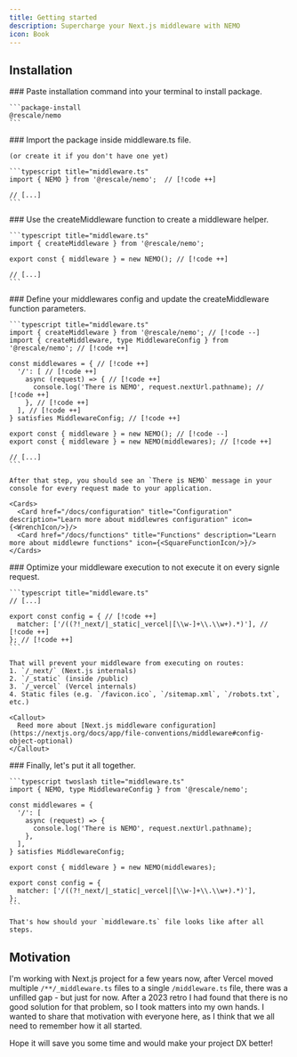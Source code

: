 ```yaml
---
title: Getting started
description: Supercharge your Next.js middleware with NEMO
icon: Book
---
```



## Installation

<Steps>
  <Step>
    ### Paste installation command into your terminal to install package.

    ```package-install
    @rescale/nemo
    ```

  </Step>
  <Step>
    ### Import the package inside middleware.ts file.

    (or create it if you don't have one yet)

    ```typescript title="middleware.ts"
    import { NEMO } from '@rescale/nemo';  // [!code ++]

    // [...]
    ```

  </Step>
  <Step>
    ### Use the createMiddleware function to create a middleware helper.

    ```typescript title="middleware.ts"
    import { createMiddleware } from '@rescale/nemo';

    export const { middleware } = new NEMO(); // [!code ++]

    // [...]
    ```

  </Step>
  <Step>
    ### Define your middlewares config and update the createMiddleware function parameters.

    ```typescript title="middleware.ts"
    import { createMiddleware } from '@rescale/nemo'; // [!code --]
    import { createMiddleware, type MiddlewareConfig } from '@rescale/nemo'; // [!code ++]

    const middlewares = { // [!code ++]
      '/': [ // [!code ++]
        async (request) => { // [!code ++]
          console.log('There is NEMO', request.nextUrl.pathname); // [!code ++]
        }, // [!code ++]
      ], // [!code ++]
    } satisfies MiddlewareConfig; // [!code ++]

    export const { middleware } = new NEMO(); // [!code --]
    export const { middleware } = new NEMO(middlewares); // [!code ++]

    // [...]
    ```

    After that step, you should see an `There is NEMO` message in your console for every request made to your application.

    <Cards>
      <Card href="/docs/configuration" title="Configuration" description="Learn more about middlewres configuration" icon={<WrenchIcon/>}/>
      <Card href="/docs/functions" title="Functions" description="Learn more about middlewre functions" icon={<SquareFunctionIcon/>}/>
    </Cards>

  </Step>
  <Step>
    ### Optimize your middleware execution to not execute it on every signle request.

    ```typescript title="middleware.ts"
    // [...]

    export const config = { // [!code ++]
      matcher: ['/((?!_next/|_static|_vercel|[\\w-]+\\.\\w+).*)'], // [!code ++]
    }; // [!code ++]
    ```

    That will prevent your middleware from executing on routes:
    1. `/_next/` (Next.js internals)
    2. `/_static` (inside /public)
    3. `/_vercel` (Vercel internals)
    4. Static files (e.g. `/favicon.ico`, `/sitemap.xml`, `/robots.txt`, etc.)

    <Callout>
      Reed more about [Next.js middleware configuration](https://nextjs.org/docs/app/file-conventions/middleware#config-object-optional)
    </Callout>

  </Step>
  <Step>
    ### Finally, let's put it all together.

    ```typescript twoslash title="middleware.ts"
    import { NEMO, type MiddlewareConfig } from '@rescale/nemo';

    const middlewares = {
      '/': [
        async (request) => {
          console.log('There is NEMO', request.nextUrl.pathname);
        },
      ],
    } satisfies MiddlewareConfig;

    export const { middleware } = new NEMO(middlewares);

    export const config = {
      matcher: ['/((?!_next/|_static|_vercel|[\\w-]+\\.\\w+).*)'],
    };
    ```

    That's how should your `middleware.ts` file looks like after all steps.

  </Step>
</Steps>

## Motivation

I'm working with Next.js project for a few years now, after Vercel moved multiple `/**/_middleware.ts` files to a single `/middleware.ts` file, there was a unfilled gap - but just for now. After a 2023 retro I had found that there is no good solution for that problem, so I took matters into my own hands. I wanted to share that motivation with everyone here, as I think that we all need to remember how it all started.

Hope it will save you some time and would make your project DX better!
